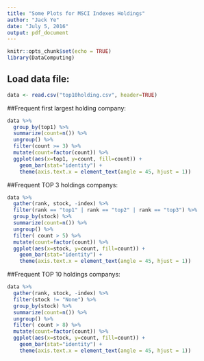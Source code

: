 ```yaml
---
title: "Some Plots for MSCI Indexes Holdings"
author: "Jack Ye"
date: "July 5, 2016"
output: pdf_document
---
```


```r
knitr::opts_chunk$set(echo = TRUE)
library(DataComputing)
```

## Load data file:
```r
data <- read.csv("top10holding.csv", header=TRUE)
```

##Frequent first largest holding company:
```r
data %>%
  group_by(top1) %>%
  summarize(count=n()) %>%
  ungroup() %>%
  filter(count >= 3) %>%
  mutate(count=factor(count)) %>%
  ggplot(aes(x=top1, y=count, fill=count)) +
    geom_bar(stat="identity") + 
    theme(axis.text.x = element_text(angle = 45, hjust = 1))
```

\newpage

##Frequent TOP 3 holdings companys:
```r
data %>%
  gather(rank, stock, -index) %>%
  filter(rank == "top1" | rank == "top2" | rank == "top3") %>%
  group_by(stock) %>%
  summarize(count=n()) %>%
  ungroup() %>%
  filter( count > 5) %>%
  mutate(count=factor(count)) %>%
  ggplot(aes(x=stock, y=count, fill=count)) + 
    geom_bar(stat="identity") + 
    theme(axis.text.x = element_text(angle = 45, hjust = 1))
```

\newpage

##Frequent TOP 10 holdings companys:
```r
data %>%
  gather(rank, stock, -index) %>%
  filter(stock != "None") %>%
  group_by(stock) %>%
  summarize(count=n()) %>%
  ungroup() %>%
  filter( count > 8) %>%
  mutate(count=factor(count)) %>%
  ggplot(aes(x=stock, y=count, fill=count)) +
    geom_bar(stat="identity") + 
    theme(axis.text.x = element_text(angle = 45, hjust = 1))
```

